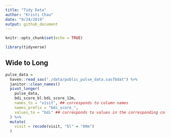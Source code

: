 ```yaml
---
title: "Tidy Data"
author: "Kristi Chau"
date: "9/24/2019"
output: github_document
---
```


```r
knitr::opts_chunk$set(echo = TRUE)

library(tidyverse)
```

## Wide to Long

```r
pulse_data = 
  haven::read_sas("./data/public_pulse_data.sas7bdat") %>%
  janitor::clean_names()
  pivot_longer(
    pulse_data,
    bdi_score_bl:bdi_score_12m,
    names_to = "visit", ## corresponds to column names
    names_prefix = "bdi_score_",
    values_to = "bdi" ## corresponds to values in the corresponding columns
  ) %>%
  mutate(
    visit = recode(visit, "bl" = "00m")
  )
```



